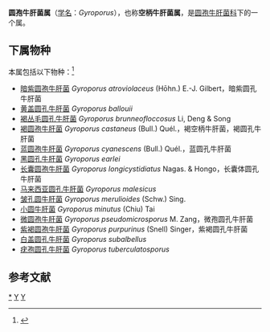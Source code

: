 {{Automatic Taxobox
| taxon = Gyroporus
| authority = Quél. (1886)
| parent authority = (Singer) Manfr. Binder & Bresinsky (2002)
| image = Gyro.cast.jpg
| image_caption = 褐圆孢牛肝菌
| type species = 蓝圆孢牛肝菌<br>''Gyroporus cyanescens''
| type species authority = (Bull.) Quél. (1886)
| synonyms = 
* ''Leucobolites'' G.Beck von Mannagetta, 1923
* ''Leucoconius'' G.Beck von Mannagetta, 1923
* ''Suillus'' P.A.Karsten, 1882
}}

'''圆孢牛肝菌属'''（[[学名|学名]]：''Gyroporus''），也称'''空柄牛肝菌属'''，是[[圆孢牛肝菌科|圆孢牛肝菌科]]下的一个属。

==下属物种==
本属包括以下物种：<ref>{{cite web |title=Gyroporus Quél. |url=https://www.gbif.org/species/2524262 |website=GBIF |access-date=2022-05-25 |archive-date=2021-09-12 |archive-url=https://web.archive.org/web/20210912112216/https://www.gbif.org/species/2524262 }}</ref>
* [[暗紫圆孢牛肝菌|暗紫圆孢牛肝菌]] ''Gyroporus atroviolaceus'' (Hōhn.) E.-J. Gilbert，暗紫圆孔牛肝菌
* [[黄盖圆孔牛肝菌|黄盖圆孔牛肝菌]] ''Gyroporus ballouii''
* [[褐丛毛圆孔牛肝菌|褐丛毛圆孔牛肝菌]] ''Gyroporus brunneofloccosus'' Li, Deng & Song
* [[褐圆孢牛肝菌|褐圆孢牛肝菌]] ''Gyroporus castaneus'' (Bull.) Quél.，褐空柄牛肝菌，褐圆孔牛肝菌
* [[蓝圆孢牛肝菌|蓝圆孢牛肝菌]] ''Gyroporus cyanescens'' (Bull.) Quél.，蓝圆孔牛肝菌
* [[黑圆孔牛肝菌|黑圆孔牛肝菌]] ''Gyroporus earlei''
* [[长囊圆孢牛肝菌|长囊圆孢牛肝菌]] ''Gyroporus longicystidiatus'' Nagas. & Hongo，长囊体圆孔牛肝菌
* [[马来西亚圆孔牛肝菌|马来西亚圆孔牛肝菌]] ''Gyroporus malesicus''
* [[皱孔圆牛肝菌|皱孔圆牛肝菌]] ''Gyroporus merulioides'' (Schw.) Sing.
* [[小圆牛肝菌|小圆牛肝菌]] ''Gyroporus minutus'' (Chiu) Tai
* [[微圆孢牛肝菌|微圆孢牛肝菌]] ''Gyroporus pseudomicrosporus'' M. Zang，微孢圆孔牛肝菌
* [[紫褐圆孢牛肝菌|紫褐圆孢牛肝菌]] ''Gyroporus purpurinus'' (Snell) Singer，紫褐圆孔牛肝菌
* [[白盖圆孔牛肝菌|白盖圆孔牛肝菌]] ''Gyroporus subalbellus''
* [[疣孢圆孔牛肝菌|疣孢圆孔牛肝菌]] ''Gyroporus tuberculatosporus''

== 参考文献 ==
{{Reflist}}

{{taxonbar}}
[[Category:_圆孢牛肝菌属|*]]
[[Category:_圆孢牛肝菌科|Y]]
[[Category:_1886年描述的分类群|Y]]